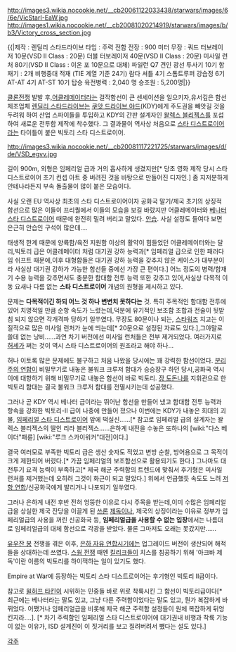 {{{#!html
<font color=green> * 빅토리급 스타 디스트로이어.</font>
}}}

http://images3.wikia.nocookie.net/__cb20061122033438/starwars/images/6/6e/VicStarI-EaW.jpg
http://images1.wikia.nocookie.net/__cb20081020214919/starwars/images/b/b3/Victory_cross_section.jpg

{{|제작 : 렌딜리 스타드라이브
타입 : 주력 전함
전장 : 900 미터
무장 :
쿼드 터보레이저 10문(VSD II Class : 20문)
더블 터보레이저 40문(VSD II Class : 20문)
미사일 런처 80기(VSD II Class : 이온 포 10문으로 대체)
파일런 Q7 견인 광선 투사기 10기
함재기 : 
2개 비행중대 적재 (TIE 계열 기준 24기)
람다 셔틀 4기
스톰트루퍼 강습정 6기
AT-AT 4기
AT-ST 10기 
탑승 육전병력 : 2,040 명
승조원 : 5,200명|}}

[[클론전쟁]] 발발 후,[[어클레메이터]]라는 걸작함선이 큰 센세이션을 일으키자,유서깊은 함선 제조업체 [[렌딜리 스타드라이브]]는 [[쿠앗 드라이브 야드]](KDY)에게 주도권을 빼앗길 것을 두려워 하여 산업 스파이들을 투입하고 KDY의 간판 설계자인 [[왈렉스 블리젝스]]를 포섭하여 새로운 전투함 제작에 착수했다. 그 결과물이 역사상 처음으로 [[스타 디스트로이어]]라는 타이틀이 붙은 빅토리 스타 디스트로이어.

http://images3.wikia.nocookie.net/__cb20081117221725/starwars/images/d/de/VSD_egvv.jpg

길이 900m, 외형은 임페리얼 급과 거의 흡사하게 생겼지만[* 당초 영화 제작 당시 스타 디스트로이어 초기 컨셉 아트 중 버려진 것을 바탕으로 만들어진 디자인.] 좀 지저분하게 안테나라든지 부속 돌출물이 많이 붙은 모습이다. 

사실 오랜 EU 역사상 최초의 스타 디스트로이어이자 공화국 말기/제국 초기의 상징적 함선으로 많은 이들이 프리퀄에서 이들의 모습을 보길 바랐지만 어클레메이터와 [[베나터 스타 디스트로이어]] 때문에 완전히 밀려 버리고 말았다. [[안습]]. 사실 설정도 들여다 보면 은근히 안습인 구석이 많은데....

태생적 한계 때문에 양륙함/육전 지원함 이상의 활약이 힘들었던 어클레메이터와는 달리,빅토리 급은 어클레메이터 처럼 대기권 강하 능력과[* 임페리얼 급으로 인한 패러다임 쉬프트 때문에,이후 대형함들은 대기권 강하 능력을 갖추지 않은 케이스가 대부분이라 사실상 대기권 강하가 가능한 함선들 중에선 가장 큰 편이다.] 어느 정도의 병력/함재기 수용 능력을 갖추면서도 충분한 함대함 전투 능력 또한 갖추고 있어,사실상 다목적 이동 요새나 다름 없는 '''스타 디스트로이어''' 개념의 원형을 제시하고 있다.

문제는 '''다목적이긴 하되 어느 것 하나 변변치 못하다는''' 것. 특히 주목적인 함대함 전투에 있어 치명적일 만큼 순항 속도가 느렸는데,덕분에 유기적인 보조함 조합과 전술이 뒷받침 되지 않으면 각개격파 당하기 일쑤였다. 무장도 80문이나 되는, [[스타워즈]] 치고는 이질적으로 많은 미사일 런처가 눈에 띄는데[* 20문으로 설정된 자료도 있다.],그야말로 쓸데 없는 낭비......과연 차기 버전에선 미사일 런처들은 전부 제거되었다. 여러가지로 [[허세]]가 쩌는 것이 역시 스타 디스트로이어의 원조라고 해야 하나... 

허나 이토록 많은 문제에도 불구하고 처음 나왔을 당시에는 꽤 강력한 함선이었다. [[분리주의 연합]]이 비밀무기로 내놓은 불워크 크루저 함대가 승승장구 하던 당시,공화국 역시 이에 대항하기 위해 비밀무기로 내놓은 함선이 바로 빅토리. [[장 도돈나]]를 지휘관으로 한 빅토리 함대는 결국 불워크 크루저 함대를 전멸시키는데 성공했다. 

그러나 곧 KDY 역시 베나터 급이라는 뛰어난 함선을 만들어 냈고 함대함 전투 능력과 항속을 강화한 빅토리-II 급이 나중에 만들어 졌으나 이번에는 KDY가 내놓은 희대의 괴물, [[임페리얼 스타 디스트로이어]] 앞에 떡실신......[* 참고로 임페리얼 급의 설계자는 왈렉스 블리젝스의 딸인 리라 블리젝스......은하계 내전을 수놓은 또하나의 [wiki:"다스 베이더"패륜] [wiki:"루크 스카이워커"대전]이다.]

결국 여러모로 부족한 빅토리 급은 생산 숫자도 적었고 변방 순찰, 방어용으로 그 목적이 크게 제한되어 버렸다.[* 가끔 임페리얼의 보조함선으로 활용되기도 한다.] 그나마도 대 전투기 요격 능력이 부족하고[* 제국 해군 주력함의 트렌드에 맞춰서 후기형은 미사일 런처를 제거했는데 오히려 그것이 화근이 되고 말았다.] 위에서 언급했듯 속도도 느려 [[저항 연합]]/신공화국에게 발리거나 나포되기 일쑤였다.

그러나 은하계 내전 후반 전혀 엉뚱한 이유로 다시 주목을 받는데,이미 수많은 임페리얼 급을 상실한 제국 잔당을 이끌게 된 [[쓰론]] [[제독]]이나, 제국의 상징이라는 이유로 정부가 임페리얼급의 사용을 꺼린 신공화국 등, '''임페리얼급을 사용할 수 없는 입장'''에서는 나름대로 임페리얼급의 대체 함선으로 각광을 받았다. 물론 그마저도 오래는 못갔지만......

[[유우잔 봉]] 전쟁을 겪은 이후, [[은하 자유 연합]]시기에는 업그레이드 버전이 생산되어 해적들을 상대하는데 쓰였다. [[스웜 전쟁]] 때엔 [[킬리크]]들이 치스를 침공하기 위해 '아크바 제독'이란 이름의 빅토리를 하이잭하는 일이 있기도 했다.

Empire at War에 등장하는 빅토리 스타 디스트로이어는 후기형인 빅토리 II급이다.

참고로 [[윌허프 타킨]]이 시위하는 민중들 바로 위로 착륙시킨 그 함선이 빅토리급이다[* 최근에는 베나터라는 말도 있고, 그냥 다른 주력함이었다는 말도 있고, 뭔가 복잡하게 바뀌었다. 어쨌거나 임페리얼급을 비롯해 제국 해군 주력함 설정들이 원체 복잡하게 뒤엉킨지라....]. [* 차기 주력함인 임페리얼 스타 디스트로이어에 대기권내 비행과 착륙 기능이 없는 이유가, ISD 설계진이 이 짓거리를 보고 질려버려서 뺐다는 설도 있다.]

[[각주]]
